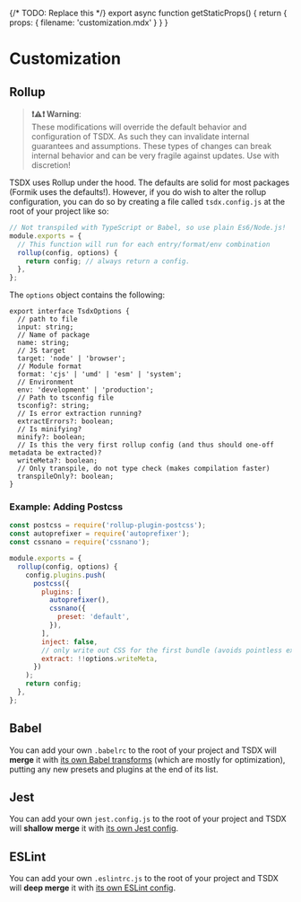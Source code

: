 
{/* TODO: Replace this */}
export async function getStaticProps() {
	return {
		props: {
			filename: 'customization.mdx'
		}
	}
}

# Customization

<ForkNotice />
<PublishNotice />

## Rollup

> **❗⚠️❗ Warning**: <br/>
> These modifications will override the default behavior and configuration of TSDX. As such they can invalidate internal guarantees and assumptions. These types of changes can break internal behavior and can be very fragile against updates. Use with discretion!

TSDX uses Rollup under the hood. The defaults are solid for most packages (Formik uses the defaults!). However, if you do wish to alter the rollup configuration, you can do so by creating a file called `tsdx.config.js` at the root of your project like so:

```js
// Not transpiled with TypeScript or Babel, so use plain Es6/Node.js!
module.exports = {
  // This function will run for each entry/format/env combination
  rollup(config, options) {
    return config; // always return a config.
  },
};
```

The `options` object contains the following:

```tsx
export interface TsdxOptions {
  // path to file
  input: string;
  // Name of package
  name: string;
  // JS target
  target: 'node' | 'browser';
  // Module format
  format: 'cjs' | 'umd' | 'esm' | 'system';
  // Environment
  env: 'development' | 'production';
  // Path to tsconfig file
  tsconfig?: string;
  // Is error extraction running?
  extractErrors?: boolean;
  // Is minifying?
  minify?: boolean;
  // Is this the very first rollup config (and thus should one-off metadata be extracted)?
  writeMeta?: boolean;
  // Only transpile, do not type check (makes compilation faster)
  transpileOnly?: boolean;
}
```

### Example: Adding Postcss

```js
const postcss = require('rollup-plugin-postcss');
const autoprefixer = require('autoprefixer');
const cssnano = require('cssnano');

module.exports = {
  rollup(config, options) {
    config.plugins.push(
      postcss({
        plugins: [
          autoprefixer(),
          cssnano({
            preset: 'default',
          }),
        ],
        inject: false,
        // only write out CSS for the first bundle (avoids pointless extra files):
        extract: !!options.writeMeta,
      })
    );
    return config;
  },
};
```

## Babel

You can add your own `.babelrc` to the root of your project and TSDX will **merge** it with [its own Babel transforms](https://github.com/chaance/tsdx/blob/main/src/babelPluginTsdx.ts) (which are mostly for optimization), putting any new presets and plugins at the end of its list.

## Jest

You can add your own `jest.config.js` to the root of your project and TSDX will **shallow merge** it with [its own Jest config](https://github.com/chaance/tsdx/blob/main/src/createJestConfig.ts).

## ESLint

You can add your own `.eslintrc.js` to the root of your project and TSDX will **deep merge** it with [its own ESLint config](https://github.com/chaance/tsdx/blob/main/src/createEslintConfig.ts).
